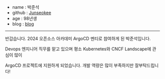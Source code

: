- name : 박준석
- github : [Junseokee](https://github.com/Junseokee)
- age : 98년생
- blog : [blog](https://weq155.tistory.com/)

---

반갑습니다. 2024 오픈소스 아카데미 ArgoCD 멘티로 참여하게 된 박준석입니다.

Devops 엔지니어 직무를 맡고 있으며 평소 Kubernetes와 CNCF Landscape에 관심이 많이

ArgoCD 프로젝트에 지원하게 되었습니다. 개발 역량은 많이 부족하지만 잘부탁드립니다!
